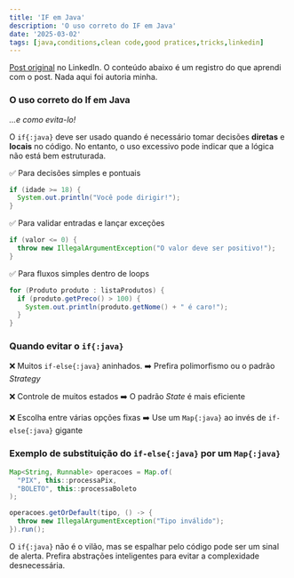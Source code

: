 ```yaml
---
title: 'IF em Java'
description: 'O uso correto do IF em Java'
date: '2025-03-02'
tags: [java,conditions,clean code,good pratices,tricks,linkedin]
---
```


[Post original](https://www.linkedin.com/posts/devsjava_uso-correto-do-if-em-java-activity-7301560448833740800-c4Nx?utm_source=share) no LinkedIn. O conteúdo abaixo é um registro do que aprendi com o post. Nada aqui foi autoria minha.

### O uso correto do If em Java
_...e como evita-lo!_

O `if{:java}` deve ser usado quando é necessário tomar decisões **diretas** e **locais** no código. No entanto, o uso excessivo pode indicar que a lógica não está bem estruturada.

✅ Para decisões simples e pontuais
```java
if (idade >= 18) {
  System.out.println("Você pode dirigir!");
}
```

✅ Para validar entradas e lançar exceções
```java
if (valor <= 0) {
  throw new IllegalArgumentException("O valor deve ser positivo!");
}
```

✅ Para fluxos simples dentro de loops
```java
for (Produto produto : listaProdutos) {
  if (produto.getPreco() > 100) {
    System.out.println(produto.getNome() + " é caro!");
  }
}
```

### Quando **evitar** o `if{:java}`

❌ Muitos `if-else{:java}` aninhados.
➡️ Prefira polimorfismo ou o padrão _Strategy_

❌ Controle de muitos estados
➡️ O padrão _State_ é mais eficiente

❌ Escolha entre várias opções fixas
➡️ Use um `Map{:java}` ao invés de `if-else{:java}` gigante

### Exemplo de substituição do `if-else{:java}` por um `Map{:java}`

```java
Map<String, Runnable> operacoes = Map.of(
  "PIX", this::processaPix,
  "BOLETO", this::processaBoleto
);

operacoes.getOrDefault(tipo, () -> {
  throw new IllegalArgumentException("Tipo inválido");
}).run();
```

O `if{:java}` não é o vilão, mas se espalhar pelo código pode ser um sinal de alerta. Prefira abstrações inteligentes para evitar a complexidade desnecessária.
